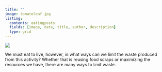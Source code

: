 ```yaml
---
title: ""
image: tomatoleaf.jpg
listing:
  contents: eatingposts
  fields: [image, date, title, author, description]
  type: grid
---
```


![](pictures/tomatoleafEating.png){fig-align="center"}

We must eat to live, however, in what ways can we limit the waste produced from this activity? Whether that is reusing food scraps or maximizing the resources we have, there are many ways to limit waste. 
